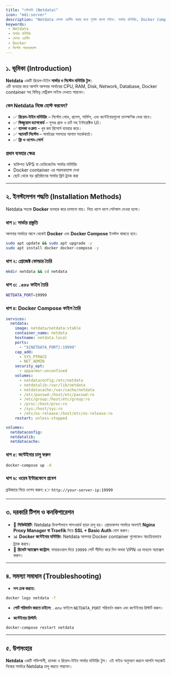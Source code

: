 ```yaml
---
title: "নেটডাটা (Netdata)"
icon: "mdi:server"
description: "Netdata সেলফ হোস্টিং করার জন্য পূর্ণাঙ্গ বাংলা গাইড। সার্ভার মনিটরিং, Docker Compose উদাহরণ, এবং ধাপে ধাপে ইনস্টলেশন নির্দেশনা।"
keywords: 
 - Netdata
 - সার্ভার মনিটরিং
 - সেলফ হোস্টিং
 - Docker
 - সিস্টেম পারফরম্যান্স
---
```


## ১. ভূমিকা (Introduction)

**Netdata** একটি রিয়েল-টাইম **সার্ভার ও সিস্টেম মনিটরিং টুল**।  
এটি ব্যবহার করে আপনি আপনার সার্ভারের CPU, RAM, Disk, Network, Database, Docker container সহ বিভিন্ন মেট্রিকস লাইভ দেখতে পারবেন।  

### কেন Netdata নিজে হোস্ট করবেন?
- ✅ **রিয়েল-টাইম মনিটরিং** – সিস্টেম লোড, প্রসেস, সার্ভিস, এবং কন্টেইনারগুলো তাত্ক্ষণিক দেখা যাবে।  
- ✅ **ভিজ্যুয়াল ড্যাশবোর্ড** – সুন্দর গ্রাফ ও চার্ট সহ ইন্টারেক্টিভ UI।  
- ✅ **হালকা ও দ্রুত** – খুব কম রিসোর্স ব্যবহার করে।  
- ✅ **অ্যালার্ট সিস্টেম** – সার্ভারের সমস্যার আগাম সতর্কবার্তা।  
- ✅ **ফ্রি ও ওপেন-সোর্স**  

### প্রধান ব্যবহার ক্ষেত্র
- ব্যক্তিগত VPS বা ডেডিকেটেড সার্ভার মনিটরিং  
- Docker container এর পারফরম্যান্স দেখা  
- ছোট থেকে বড় প্রতিষ্ঠানের সার্ভার ফ্লিট ট্র্যাক করা  

---

## ২. ইনস্টলেশন পদ্ধতি (Installation Methods)

Netdata সহজে **Docker** ব্যবহার করে চালানো যায়। নিচে ধাপে ধাপে সেটআপ দেওয়া হলো।

### ধাপ ১: সার্ভার প্রস্তুতি
আপনার সার্ভারে আগে থেকেই **Docker** এবং **Docker Compose** ইনস্টল থাকতে হবে।

```bash
sudo apt update && sudo apt upgrade -y
sudo apt install docker docker-compose -y
```

### ধাপ ২: প্রোজেক্ট ফোল্ডার তৈরি

```bash
mkdir netdata && cd netdata
```

### ধাপ ৩: `.env` ফাইল তৈরি

```bash title=".env"
NETDATA_PORT=19999
```

### ধাপ ৪: Docker Compose ফাইল তৈরি

```yaml title="docker-compose.yml"
services:
  netdata:
    image: netdata/netdata:stable
    container_name: netdata
    hostname: netdata.local
    ports:
      - "${NETDATA_PORT}:19999"
    cap_add:
      - SYS_PTRACE
      - NET_ADMIN
    security_opt:
      - apparmor:unconfined
    volumes:
      - netdataconfig:/etc/netdata
      - netdatalib:/var/lib/netdata
      - netdatacache:/var/cache/netdata
      - /etc/passwd:/host/etc/passwd:ro
      - /etc/group:/host/etc/group:ro
      - /proc:/host/proc:ro
      - /sys:/host/sys:ro
      - /etc/os-release:/host/etc/os-release:ro
    restart: unless-stopped

volumes:
  netdataconfig:
  netdatalib:
  netdatacache:
```

### ধাপ ৫: কন্টেইনার চালু করুন

```bash
docker-compose up -d
```

### ধাপ ৬: ওয়েব ইন্টারফেসে প্রবেশ

ব্রাউজারে গিয়ে ওপেন করুন:
👉 `http://your-server-ip:19999`

---

## ৩. দরকারি টিপস ও কনফিগারেশন

* 🔐 **সিকিউরিটি**: Netdata ডিফল্টভাবে পাসওয়ার্ড ছাড়া চালু হয়। প্রোডাকশন সার্ভারে অবশ্যই **Nginx Proxy Manager বা Traefik** দিয়ে **SSL + Basic Auth** যোগ করুন।
* 📊 **Docker কন্টেইনার মনিটরিং**: Netdata আপনার Docker container গুলোকেও স্বয়ংক্রিয়ভাবে ট্র্যাক করবে।
* 📡 **রিমোট অ্যাক্সেস কন্ট্রোল**: ফায়ারওয়াল দিয়ে `19999` পোর্ট সীমিত করে দিন অথবা VPN এর মাধ্যমে অ্যাক্সেস করুন।

---

## ৪. সমস্যা সমাধান (Troubleshooting)

* **লগ চেক করতে:**

```bash
docker logs netdata -f
```

* **পোর্ট পরিবর্তন করতে চাইলে:**
  `.env` ফাইলে `NETDATA_PORT` পরিবর্তন করুন এবং কন্টেইনার রিস্টার্ট করুন।

* **কন্টেইনার রিস্টার্ট:**

```bash
docker-compose restart netdata
```

---

## ৫. উপসংহার

**Netdata** একটি শক্তিশালী, হালকা ও রিয়েল-টাইম সার্ভার মনিটরিং টুল।
এই গাইড অনুসরণ করলে আপনি সহজেই নিজের সার্ভারে Netdata চালু করতে পারবেন।
